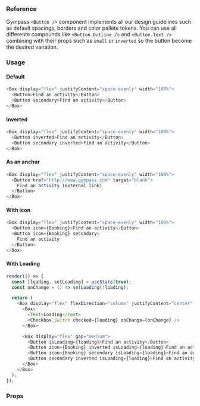 ### Reference

Gympass `<Button />` component implements all our design guidelines such as default spacings, borders and color pallete tokens.
You can use all differente compounds like `<Button.Outline />` and `<Button.Text />` combining with their props such as `small` or `inverted` so the button become the desired variation.

### Usage

#### Default

```javascript
<Box display="flex" justifyContent="space-evenly" width="100%">
  <Button>Find an activity</Button>
  <Button secondary>Find an activity</Button>
</Box>
```

#### Inverted
```javascript
<Box display="flex" justifyContent="space-evenly" width="100%">
  <Button inverted>Find an activity</Button>
  <Button secondary inverted>Find an activity</Button>
</Box>
```

#### As an anchor

```javascript
<Box display="flex" justifyContent="space-evenly" width="100%">
  <Button href="http://www.gympass.com" target="blank">
    Find an activity (external link)
  </Button>
</Box>
```

#### With icon

```javascript
<Box display="flex" justifyContent="space-evenly" width="100%">
  <Button icon={Booking}>Find an activity</Button>
  <Button icon={Booking} secondary>
    Find an activity
  </Button>
</Box>
```

#### With Loading

```javascript state
render(() => {
  const [loading, setLoading] = useState(true);
  const onChange = () => setLoading(!loading);

  return (
    <Box display="flex" flexDirection="column" justifyContent="center" alignItems="start" width="auto" gap="medium">
      <Box>
        <Text>Loading</Text>
        <Checkbox.Switch checked={loading} onChange={onChange} />
      </Box>

      <Box display="flex" gap="medium">
        <Button isLoading={loading}>Find an activity</Button>
        <Button icon={Booking} inverted isLoading={loading}>Find an activity</Button>
        <Button icon={Booking} secondary isLoading={loading}>Find an activity</Button>
        <Button secondary inverted isLoading={loading}>Find an activity</Button>
      </Box>
    </Box>
  );
});
```

### Props

<PropsTable component="Button" platform="web" />
